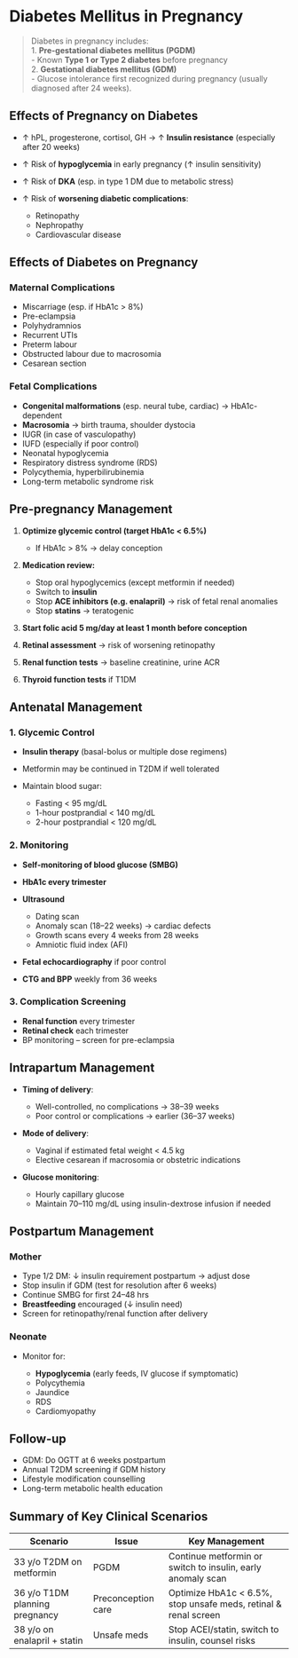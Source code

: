 # Diabetes Mellitus in Pregnancy

> Diabetes in pregnancy includes:<br/>1. **Pre-gestational diabetes mellitus (PGDM)**<br/> - Known **Type 1 or Type 2 diabetes** before pregnancy<br/>2. **Gestational diabetes mellitus (GDM)**<br/> - Glucose intolerance first recognized during pregnancy (usually diagnosed after 24 weeks).

## Effects of Pregnancy on Diabetes

- ↑ hPL, progesterone, cortisol, GH →
  ↑ **Insulin resistance** (especially after 20 weeks)
- ↑ Risk of **hypoglycemia** in early pregnancy (↑ insulin sensitivity)
- ↑ Risk of **DKA** (esp. in type 1 DM due to metabolic stress)
- ↑ Risk of **worsening diabetic complications**:

  - Retinopathy
  - Nephropathy
  - Cardiovascular disease

## Effects of Diabetes on Pregnancy

### Maternal Complications

- Miscarriage (esp. if HbA1c > 8%)
- Pre-eclampsia
- Polyhydramnios
- Recurrent UTIs
- Preterm labour
- Obstructed labour due to macrosomia
- Cesarean section

### Fetal Complications

- **Congenital malformations** (esp. neural tube, cardiac) → HbA1c-dependent
- **Macrosomia** → birth trauma, shoulder dystocia
- IUGR (in case of vasculopathy)
- IUFD (especially if poor control)
- Neonatal hypoglycemia
- Respiratory distress syndrome (RDS)
- Polycythemia, hyperbilirubinemia
- Long-term metabolic syndrome risk

## Pre-pregnancy Management

1. **Optimize glycemic control (target HbA1c < 6.5%)**

   - If HbA1c > 8% → delay conception

2. **Medication review:**

   - Stop oral hypoglycemics (except metformin if needed)
   - Switch to **insulin**
   - Stop **ACE inhibitors (e.g. enalapril)** → risk of fetal renal anomalies
   - Stop **statins** → teratogenic

3. **Start folic acid 5 mg/day at least 1 month before conception**
4. **Retinal assessment** → risk of worsening retinopathy
5. **Renal function tests** → baseline creatinine, urine ACR
6. **Thyroid function tests** if T1DM

## Antenatal Management

### 1. Glycemic Control

- **Insulin therapy** (basal-bolus or multiple dose regimens)
- Metformin may be continued in T2DM if well tolerated
- Maintain blood sugar:

  - Fasting < 95 mg/dL
  - 1-hour postprandial < 140 mg/dL
  - 2-hour postprandial < 120 mg/dL

### 2. Monitoring

- **Self-monitoring of blood glucose (SMBG)**
- **HbA1c every trimester**
- **Ultrasound**

  - Dating scan
  - Anomaly scan (18–22 weeks) → cardiac defects
  - Growth scans every 4 weeks from 28 weeks
  - Amniotic fluid index (AFI)

- **Fetal echocardiography** if poor control
- **CTG and BPP** weekly from 36 weeks

### 3. Complication Screening

- **Renal function** every trimester
- **Retinal check** each trimester
- BP monitoring – screen for pre-eclampsia

## Intrapartum Management

- **Timing of delivery**:

  - Well-controlled, no complications → 38–39 weeks
  - Poor control or complications → earlier (36–37 weeks)

- **Mode of delivery**:

  - Vaginal if estimated fetal weight < 4.5 kg
  - Elective cesarean if macrosomia or obstetric indications

- **Glucose monitoring**:

  - Hourly capillary glucose
  - Maintain 70–110 mg/dL using insulin-dextrose infusion if needed

## Postpartum Management

### Mother

- Type 1/2 DM: ↓ insulin requirement postpartum → adjust dose
- Stop insulin if GDM (test for resolution after 6 weeks)
- Continue SMBG for first 24–48 hrs
- **Breastfeeding** encouraged (↓ insulin need)
- Screen for retinopathy/renal function after delivery

### Neonate

- Monitor for:

  - **Hypoglycemia** (early feeds, IV glucose if symptomatic)
  - Polycythemia
  - Jaundice
  - RDS
  - Cardiomyopathy

## Follow-up

- GDM: Do OGTT at 6 weeks postpartum
- Annual T2DM screening if GDM history
- Lifestyle modification counselling
- Long-term metabolic health education

## Summary of Key Clinical Scenarios

| Scenario                       | Issue              | Key Management                                                  |
| ------------------------------ | ------------------ | --------------------------------------------------------------- |
| 33 y/o T2DM on metformin       | PGDM               | Continue metformin or switch to insulin, early anomaly scan     |
| 36 y/o T1DM planning pregnancy | Preconception care | Optimize HbA1c < 6.5%, stop unsafe meds, retinal & renal screen |
| 38 y/o on enalapril + statin   | Unsafe meds        | Stop ACEI/statin, switch to insulin, counsel risks              |
